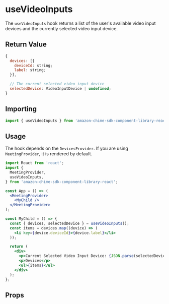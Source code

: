 
<Meta title="SDK Hooks/useVideoInputs" />

# useVideoInputs

The `useVideoInputs` hook returns a list of the user's available video input devices and the currently selected video input device.

## Return Value

```javascript
{
  devices: [{
    deviceId: string;
    label: string;
  }],

  // The current selected video input device
  selectedDevice: VideoInputDevice | undefined;
}

```

## Importing

```javascript
import { useVideoInputs } from 'amazon-chime-sdk-component-library-react';
```

## Usage

The hook depends on the `DevicesProvider`. If you are using `MeetingProvider`, it is rendered by default.

```jsx
import React from 'react';
import {
  MeetingProvider,
  useVideoInputs,
} from 'amazon-chime-sdk-component-library-react';

const App = () => (
  <MeetingProvider>
    <MyChild />
  </MeetingProvider>
);

const MyChild = () => {
  const { devices, selectedDevice } = useVideoInputs();
  const items = devices.map((device) => (
    <li key={device.deviceId}>{device.label}</li>
  ));

  return (
    <div>
      <p>Current Selected Video Input Device: {JSON.parse(selectedDevice)}</p>
      <p>Devices</p>
      <ul>{items}</ul>
    </div>
  );
};
```

## Props

<Props of={useVideoInputs} />
